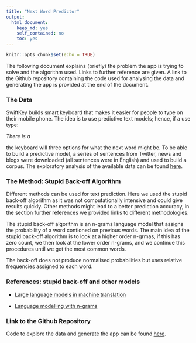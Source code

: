 ```yaml
---
title: "Next Word Predictor"
output: 
  html_document: 
    keep_md: yes
    self_contained: no
    toc: yes
---
```


```r
knitr::opts_chunk$set(echo = TRUE)
```

The following document explains (briefly) the problem the app is trying to solve and the algorithm used. Links to further reference are given. A link to the Github repository containing the code used for analysing the data and generating the app is provided at the end of the document.

### The Data

SwiftKey builds smart keyboard that makes it easier for people to type on their mobile phone. The idea is to use predictive text models; hence, if a use type:

*There is a*

the keyboard will three options for what the next word might be. To be able to build a predictive model, a series of sentences from Twitter, news and blogs were downloaded (all sentences were in English) and used to build a corpus. The exploratory analysis of the available data can be found [here](https://rpubs.com/chiaradg/228725).

### The Method: Stupid Back-off Algorithm

Different methods can be used for text prediction. Here we used the stupid back-off algorithm as it was not computationally intensive and could give results quickly. Other methods might lead to a better prediction accuracy, in the section further references we provided links to different methodologies.

The stupid back-off algorithm is an n-grams language model that assigns the probability of a word contioned on  previous words. The main idea of the stupid back-off algorithm is to look at a higher order n-grmas, if this has zero count, we then look at the lower order n-grams, and we continue this procedures until we get the most common words. 

The back-off does not produce normalised probabilities but uses relative frequencies assigned to each word.

### References: stupid back-off and other models

- [Large language models in machine translation](http://www.aclweb.org/anthology/D07-1090.pdf)

- [Language modelling with n-grams](https://web.stanford.edu/~jurafsky/slp3/4.pdf)

### Link to the Github Repository

Code to explore the data and generate the app can be found [here](ADD LINK).
